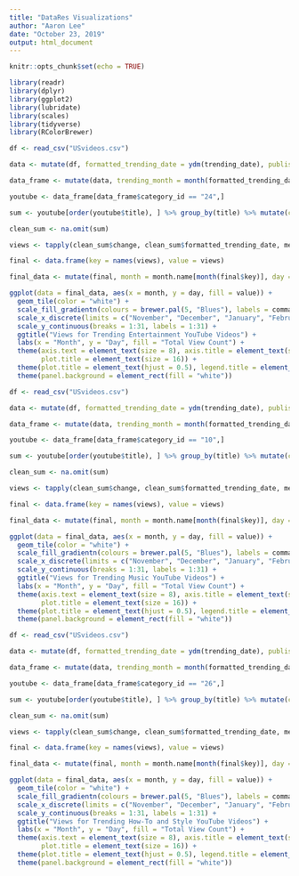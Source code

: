 ---
title: "DataRes Visualizations"
author: "Aaron Lee"
date: "October 23, 2019"
output: html_document
---

```{r setup, include=FALSE}
knitr::opts_chunk$set(echo = TRUE)
```

```{r message = FALSE}
library(readr)
library(dplyr)
library(ggplot2)
library(lubridate)
library(scales)
library(tidyverse)
library(RColorBrewer)
```

```{r message = FALSE}
df <- read_csv("USvideos.csv")

data <- mutate(df, formatted_trending_date = ydm(trending_date), publish_date = as.Date(format(df$publish_time, "%Y-%m-%d")))

data_frame <- mutate(data, trending_month = month(formatted_trending_date), trending_day = day(formatted_trending_date), trending_year = year(formatted_trending_date), publish_month = month(publish_time), publish_day = day(publish_time), publish_year = year(publish_time))

youtube <- data_frame[data_frame$category_id == "24",]

sum <- youtube[order(youtube$title), ] %>% group_by(title) %>% mutate(change = views - lag(views))

clean_sum <- na.omit(sum)

views <- tapply(clean_sum$change, clean_sum$formatted_trending_date, mean)

final <- data.frame(key = names(views), value = views)

final_data <- mutate(final, month = month.name[month(final$key)], day = day(final$key), year = year(final$key))
```

```{r}
ggplot(data = final_data, aes(x = month, y = day, fill = value)) +
  geom_tile(color = "white") +
  scale_fill_gradientn(colours = brewer.pal(5, "Blues"), labels = comma) +
  scale_x_discrete(limits = c("November", "December", "January", "February", "March", "April", "May", "June")) +
  scale_y_continuous(breaks = 1:31, labels = 1:31) + 
  ggtitle("Views for Trending Entertainment YouTube Videos") +
  labs(x = "Month", y = "Day", fill = "Total View Count") +
  theme(axis.text = element_text(size = 8), axis.title = element_text(size = 12), 
        plot.title = element_text(size = 16)) +
  theme(plot.title = element_text(hjust = 0.5), legend.title = element_text(hjust = 0.5)) +
  theme(panel.background = element_rect(fill = "white"))
```

```{r message = FALSE}
df <- read_csv("USvideos.csv")

data <- mutate(df, formatted_trending_date = ydm(trending_date), publish_date = as.Date(format(df$publish_time, "%Y-%m-%d")))

data_frame <- mutate(data, trending_month = month(formatted_trending_date), trending_day = day(formatted_trending_date), trending_year = year(formatted_trending_date), publish_month = month(publish_time), publish_day = day(publish_time), publish_year = year(publish_time))

youtube <- data_frame[data_frame$category_id == "10",]

sum <- youtube[order(youtube$title), ] %>% group_by(title) %>% mutate(change = views - lag(views))

clean_sum <- na.omit(sum)

views <- tapply(clean_sum$change, clean_sum$formatted_trending_date, mean)

final <- data.frame(key = names(views), value = views)

final_data <- mutate(final, month = month.name[month(final$key)], day = day(final$key), year = year(final$key))
```

```{r}
ggplot(data = final_data, aes(x = month, y = day, fill = value)) +
  geom_tile(color = "white") +
  scale_fill_gradientn(colours = brewer.pal(5, "Blues"), labels = comma) +
  scale_x_discrete(limits = c("November", "December", "January", "February", "March", "April", "May", "June")) +
  scale_y_continuous(breaks = 1:31, labels = 1:31) + 
  ggtitle("Views for Trending Music YouTube Videos") +
  labs(x = "Month", y = "Day", fill = "Total View Count") +
  theme(axis.text = element_text(size = 8), axis.title = element_text(size = 12), 
        plot.title = element_text(size = 16)) +
  theme(plot.title = element_text(hjust = 0.5), legend.title = element_text(hjust = 0.5)) +
  theme(panel.background = element_rect(fill = "white"))
```

```{r message = FALSE}
df <- read_csv("USvideos.csv")

data <- mutate(df, formatted_trending_date = ydm(trending_date), publish_date = as.Date(format(df$publish_time, "%Y-%m-%d")))

data_frame <- mutate(data, trending_month = month(formatted_trending_date), trending_day = day(formatted_trending_date), trending_year = year(formatted_trending_date), publish_month = month(publish_time), publish_day = day(publish_time), publish_year = year(publish_time))

youtube <- data_frame[data_frame$category_id == "26",]

sum <- youtube[order(youtube$title), ] %>% group_by(title) %>% mutate(change = views - lag(views))

clean_sum <- na.omit(sum)

views <- tapply(clean_sum$change, clean_sum$formatted_trending_date, mean)

final <- data.frame(key = names(views), value = views)

final_data <- mutate(final, month = month.name[month(final$key)], day = day(final$key), year = year(final$key))
```

```{r}
ggplot(data = final_data, aes(x = month, y = day, fill = value)) +
  geom_tile(color = "white") +
  scale_fill_gradientn(colours = brewer.pal(5, "Blues"), labels = comma) +
  scale_x_discrete(limits = c("November", "December", "January", "February", "March", "April", "May", "June")) +
  scale_y_continuous(breaks = 1:31, labels = 1:31) + 
  ggtitle("Views for Trending How-To and Style YouTube Videos") +
  labs(x = "Month", y = "Day", fill = "Total View Count") +
  theme(axis.text = element_text(size = 8), axis.title = element_text(size = 12), 
        plot.title = element_text(size = 16)) +
  theme(plot.title = element_text(hjust = 0.5), legend.title = element_text(hjust = 0.5)) +
  theme(panel.background = element_rect(fill = "white"))
```

